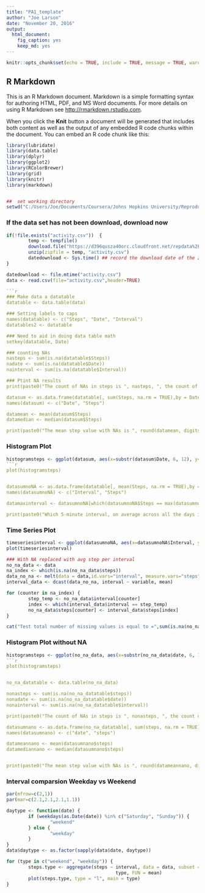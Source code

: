 ---
title: "PA1_template"
author: "Joe Larson"
date: "November 20, 2016"
output: 
  html_document: 
    fig_caption: yes
    keep_md: yes
---

```{r setup, include=TRUE}
knitr::opts_chunk$set(echo = TRUE, include = TRUE, message = TRUE, warning = FALSE, fig.keep = TRUE, results = TRUE)
```

## R Markdown

This is an R Markdown document. Markdown is a simple formatting syntax for authoring HTML, PDF, and MS Word documents. For more details on using R Markdown see <http://rmarkdown.rstudio.com>.

When you click the **Knit** button a document will be generated that includes both content as well as the output of any embedded R code chunks within the document. You can embed an R code chunk like this:

```{r  library, echo=FALSE, message = FALSE, warning = FALSE}

library(lubridate)
library(data.table)
library(dplyr)
library(ggplot2)
library(RColorBrewer)
library(grid)
library(knitr)
library(markdown)


##  set working directory
setwd("C:/Users/Joe/Documents/Coursera/Johns Hopkins University/Reproducible Research/data")
```
### If the data set has not been download, download now

```{r , echo=TRUE, message = FALSE}

if(!file.exists("activity.csv"))  {           
        temp <- tempfile()
        download.file("https://d396qusza40orc.cloudfront.net/repdata%2Fdata%2Factivity.zip", temp)
        unzip(zipfile = temp, "activity.csv")
        datedownload <- Sys.time() ## record the download date of the zip file
}

datedownload <- file.mtime("activity.csv")
data <- read.csv(file="activity.csv",header=TRUE)

```{r  making a datatable, echo=FALSE, message = FALSE}

### Make data a datatable
datatable <- data.table(data)

### Setting labels to caps
names(datatable) <- c("Steps", "Date", "Interval")
datatables2 <- datatable

### Need to aid in doing data table math
setkey(datatable, Date)

### counting NAs
nasteps <- sum(is.na(datatable$Steps))
nadate <- sum(is.na(datatable$Date))
nainterval <- sum(is.na(datatable$Interval))

### Ptint NA results
print(paste0("The count of NAs in steps is ", nasteps, ", the count of NAs in date is ",nadate, ", the count of NAs in interval is ",nainterval," for a total of ",sum(nasteps + nadate + nainterval),"." ))

datasum <- as.data.frame(datatable[, sum(Steps, na.rm = TRUE),by = Date])
names(datasum) <- c("Date", "Steps")

datamean <- mean(datasum$Steps)
datamedian <- median(datasum$Steps)

print(paste0("The mean step value with NAs is ", round(datamean, digits = 0), " and the meadian step value with NAs is ", datamedian))
```
### Histogram Plot
```{r , echo=TRUE, message = FALSE}
histogramsteps <- ggplot(datasum, aes(x=substr(datasum$Date, 6, 12), y=Steps))+ geom_bar(stat = "identity")+theme(axis.text.x=element_text(angle=-90, vjust=0.4,hjust=1))+ labs(x="Date")+ ggtitle("        Total number of steps taken each day with NA's")  
```{r Histogram, echo=FALSE, message = FALSE}

plot(histogramsteps)


datasumnoNA <- as.data.frame(datatable[, mean(Steps, na.rm = TRUE),by = Interval])
names(datasumnoNA) <- c("Interval", "Steps")

datamaxinterval <- datasumnoNA[which(datasumnoNA$Steps == max(datasumnoNA$Steps)),]

print(paste0("Which 5-minute interval, on average across all the days in the dataset, contains the maximum number of steps? The answer is interval : ", datamaxinterval$Interval," which has an avgerage step value ", trunc(datamaxinterval$Steps,digits = 0),"." ))


```
### Time Series Plot   
```{r ,echo=TRUE, message = FALSE}

timeseriesinterval <- ggplot(datasumnoNA, aes(x=datasumnoNA$Interval, y=Steps))+                     geom_line()+ theme(axis.text.x=element_text(angle=-90))+                             labs(x="Interval")+                                                                  ggtitle("                  Time series plot of steps taken each day with NA's")
plot(timeseriesinterval)

### With NA replaced with avg step per interval
no_na_data <- data
na_index <- which(is.na(no_na_data$steps))
data_no_na <- melt(data = data,id.vars="interval", measure.vars="steps", na.rm= TRUE)
interval_data <- dcast(data_no_na, interval ~ variable, mean)

for (counter in na_index) {
        step_temp <- no_na_data$interval[counter]
        index <- which(interval_data$interval == step_temp)
        no_na_data$steps[counter] <- interval_data$steps[index]
}

cat("Test total number of missing values is equal to =",sum(is.na(no_na_data$steps)))

```
### Histogram Plot without NA
```{r , echo=TRUE, message = FALSE}
histogramsteps <- ggplot(no_na_data, aes(x=substr(no_na_data$date, 6, 12), y=steps))+geom_bar(stat = "identity")+theme(axis.text.x=element_text(angle=-90,vjust=0.4, hjust=1))+labs(x="Date")+ggtitle("        Total number of steps taken each day without NA's")              
```{r  Historgram without NA, echo=FALSE, message = FALSE}

plot(histogramsteps)


no_na_datatable <- data.table(no_na_data)

nonasteps <- sum(is.na(no_na_datatable$steps))
nonadate <- sum(is.na(no_na_datatable$date))
nonainterval <- sum(is.na(no_na_datatable$interval))

print(paste0("The count of NAs in steps is ", nonasteps, ", the count of NAs in date is ",nonadate, ", the count of NAs in interval is ",nonainterval," for a total of ",sum(nonasteps + nonadate + nonainterval),". Zeros are  the desired answer." ))

datasumnano <- as.data.frame(no_na_datatable[, sum(steps, na.rm = TRUE),by = date])
names(datasumnano) <- c("date", "steps")

datameannano <- mean(datasumnano$steps)
datamediannano <- median(datasumnano$steps)


print(paste0("The mean step value with NAs is ", round(datameannano, digits = 0), " and the meadian step value with NAs is ", round(datamediannano, digits = 0)))

```
### Interval comparsion Weekday vs Weekend

```{r  Weekend vs Weekday, echo=FALSE, message = FALSE}
par(mfrow=c(2,1))
par(mar=c(2.1,2.1,2.1,1.1))

daytype <- function(date) {
        if (weekdays(as.Date(date)) %in% c("Saturday", "Sunday")) {
                "weekend"
        } else {
                "weekday"
        }
}
data$daytype <- as.factor(sapply(data$date, daytype))

for (type in c("weekend", "weekday")) {
        steps.type <- aggregate(steps ~ interval, data = data, subset = data$daytype == 
                                        type, FUN = mean)
        plot(steps.type, type = "l", main = type)
}
```
